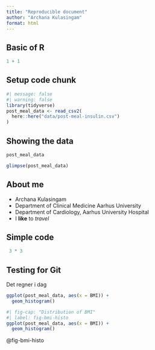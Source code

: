```yaml
---
title: "Reproducible document"
author: "Archana Kulasingam"
format: html
---
```


## Basic of R

```r
1 + 1 
```

## Setup code chunk

```r
#| message: false
#| warning: false
library(tidyverse)
post_meal_data <- read_csv2(
  here::here("data/post-meal-insulin.csv")
)
```

## Showing the data

```r
post_meal_data
```

```r
glimpse(post_meal_data)
```


## About me

- Archana Kulasingam
- Department of Clinical Medicine Aarhus University
- Department of Cardiology, Aarhus University Hospital
- I **like** to *travel* 

## Simple code
```r
 3 * 3
```

## Testing for Git
Det regner i dag


```r
ggplot(post_meal_data, aes(x = BMI)) + 
  geom_histogram()
```
```r
#| fig-cap: "Distribution of BMI"
#| label: fig-bmi-histo
ggplot(post_meal_data, aes(x = BMI)) + 
  geom_histogram()
```
@fig-bmi-histo



